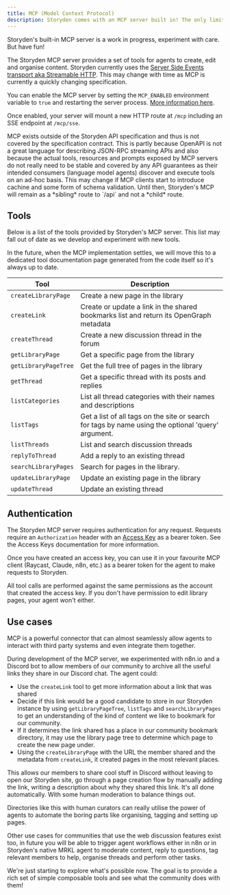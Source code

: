 ```yaml
---
title: MCP (Model Context Protocol)
description: Storyden comes with an MCP server built in! The only limit is your imagination! (and your AI usage credits...)
---
```


<Callout type="warn">
  Storyden's built-in MCP server is a work in progress, experiment with care.
  But have fun!
</Callout>

The Storyden MCP server provides a set of tools for agents to create, edit and organise content. Storyden currently uses the [Server Side Events transport aka Streamable HTTP](https://modelcontextprotocol.io/docs/concepts/transports#streamable-http). This may change with time as MCP is currently a quickly changing specification.

You can enable the MCP server by setting the `MCP_ENABLED` environment variable to `true` and restarting the server process. [More information here](/docs/operation/configuration#mcp_enabled).

Once enabled, your server will mount a new HTTP route at `/mcp` including an SSE endpoint at `/mcp/sse`.

<Callout type="info">
  MCP exists outside of the Storyden API specification and thus is not covered
  by the specification contract. This is partly because OpenAPI is not a great
  language for describing JSON-RPC streaming APIs and also because the actual
  tools, resources and prompts exposed by MCP servers do not really need to be
  stable and covered by any API guarantees as their intended consumers (language
  model agents) discover and execute tools on an ad-hoc basis. This may change
  if MCP clients start to introduce cachine and some form of schema validation.
  Until then, Storyden's MCP will remain as a *sibling* route to `/api` and not
  a *child* route.
</Callout>

## Tools

Below is a list of the tools provided by Storyden's MCP server. This list may fall out of date as we develop and experiment with new tools.

In the future, when the MCP implementation settles, we will move this to a dedicated tool documentation page generated from the code itself so it's always up to date.

| Tool                 | Description                                                                                        |
| -------------------- | -------------------------------------------------------------------------------------------------- |
| `createLibraryPage`  | Create a new page in the library                                                                   |
| `createLink`         | Create or update a link in the shared bookmarks list and return its OpenGraph metadata             |
| `createThread`       | Create a new discussion thread in the forum                                                        |
| `getLibraryPage`     | Get a specific page from the library                                                               |
| `getLibraryPageTree` | Get the full tree of pages in the library                                                          |
| `getThread`          | Get a specific thread with its posts and replies                                                   |
| `listCategories`     | List all thread categories with their names and descriptions                                       |
| `listTags`           | Get a list of all tags on the site or search for tags by name using the optional 'query' argument. |
| `listThreads`        | List and search discussion threads                                                                 |
| `replyToThread`      | Add a reply to an existing thread                                                                  |
| `searchLibraryPages` | Search for pages in the library.                                                                   |
| `updateLibraryPage`  | Update an existing page in the library                                                             |
| `updateThread`       | Update an existing thread                                                                          |

## Authentication

The Storyden MCP server requires authentication for any request. Requests require an `Authorization` header with an [Access Key](/docs/operation/access-keys) as a bearer token. See the Access Keys documentation for more information.

Once you have created an access key, you can use it in your favourite MCP client (Raycast, Claude, n8n, etc.) as a bearer token for the agent to make requests to Storyden.

All tool calls are performed against the same permissions as the account that created the access key. If you don't have permission to edit library pages, your agent won't either.

## Use cases

MCP is a powerful connector that can almost seamlessly allow agents to interact with third party systems and even integrate them together.

During development of the MCP server, we experimented with n8n.io and a Discord bot to allow members of our community to archive all the useful links they share in our Discord chat. The agent could:

- Use the `createLink` tool to get more information about a link that was shared
- Decide if this link would be a good candidate to store in our Storyden instance by using `getLibraryPageTree`, `listTags` and `searchLibraryPages` to get an understanding of the kind of content we like to bookmark for our community.
- If it determines the link shared has a place in our community bookmark directory, it may use the library page tree to determine which page to create the new page under.
- Using the `createLibraryPage` with the URL the member shared and the metadata from `createLink`, it created pages in the most relevant places.

This allows our members to share cool stuff in Discord without leaving to open our Storyden site, go through a page creation flow by manually adding the link, writing a description about why they shared this link. It's all done automatically. With some human moderation to balance things out.

Directories like this with human curators can really utilise the power of agents to automate the boring parts like organising, tagging and setting up pages.

Other use cases for communities that use the web discussion features exist too, in future you will be able to trigger agent workflows either in n8n or in Storyden's native MRKL agent to moderate content, reply to questions, tag relevant members to help, organise threads and perform other tasks.

We're just starting to explore what's possible now. The goal is to provide a rich set of simple composable tools and see what the community does with them!
